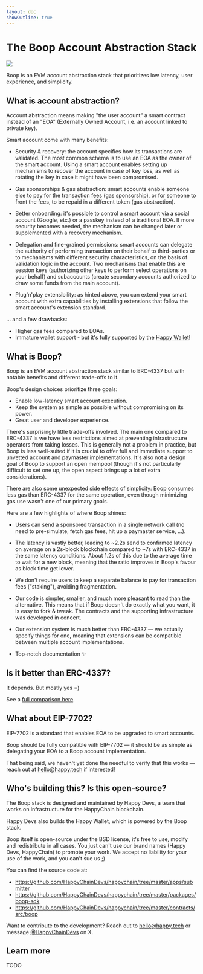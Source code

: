 ```yaml
---
layout: doc
showOutline: true
---
```


# The Boop Account Abstraction Stack

![](/cat-boop.jpg)

Boop is an EVM account abstraction stack that prioritizes low latency, user experience, and simplicity.

## What is account abstraction?

Account abstraction means making "the user account" a smart contract instead
of an "EOA" (Externally Owned Account, i.e. an account linked to private key).

Smart account come with many benefits:

- Security & recovery: the account specifies how its transactions are validated. The most common schema is
to use an EOA as the owner of the smart account. Using a smart account enables setting up mechanisms to
recover the account in case of key loss, as well as rotating the key in case it might have been compromised.

- Gas sponsorships & gas abstraction: smart accounts enable someone else to pay for the transaction fees
(gas sponsorship), or for someone to front the fees, to be repaid in a different token (gas abstraction).

- Better onboarding: it's possible to control a smart account via a
social account (Google, etc.) or a passkey instead of a traditional EOA. If more security
becomes needed, the mechanism can be changed later or supplemented with a recovery mechanism.

- Delegation and fine-grained permissions: smart accounts can delegate the authority of performing
transaction on their behalf to third-parties or to mechanisms with different security characteristics, on
the basis of validation logic in the account. Two mechanisms that enable this are session
keys (authorizing other keys to perform select operations on your behalf) and subaccounts
(create secondary accounts authorized to draw some funds from the main account).

- Plug'n'play extensibility: as hinted above, you can extend your smart account with extra capabilities by installing
extensions that follow the smart account's extension standard.

... and a few drawbacks:

- Higher gas fees compared to EOAs.
- Immature wallet support - but it's fully supported by the [Happy Wallet](/sdk)!

## What is Boop?

Boop is an EVM account abstraction stack similar to ERC-4337 but with notable benefits and different trade-offs to it.

Boop's design choices prioritize three goals:

- Enable low-latency smart account execution.
- Keep the system as simple as possible without compromising on its power.
- Great user and developer experience.

There's surprisingly little trade-offs involved. The main one compared to ERC-4337 is we have less restrictions aimed at
preventing infrastructure operators from taking losses. This is generally not a problem in practice, but Boop is less
well-suited if it is crucial to offer full and immediate support to unvetted account and paymaster implementations. It's
also not a design goal of Boop to support an open mempool (though it's not particularly difficult to set one up, the
open aspect brings up a lot of extra considerations).

There are also some unexpected side effects of simplicity: Boop consumes less gas than ERC-4337 for the same operation,
even though minimizing gas use wasn't one of our primary goals.

Here are a few highlights of where Boop shines:

- Users can send a sponsored transaction in a single network call (no
  need to pre-simulate, fetch gas fees, hit up a paymaster service, ...).

- The latency is vastly better, leading to ~2.2s send to confirmed latency on average
  on a 2s-block blockchain compared to ~7s with ERC-4337 in the same latency conditions. About 1.2s of this due to
  the average time to wait for a new block, meaning that the ratio improves in Boop's favour as block time get lower.

- We don't require users to keep a separate balance to pay for transaction fees ("staking"), avoiding fragmentation.

- Our code is simpler, smaller, and much more pleasant to read than the alternative.
  This means that if Boop doesn't do exactly what you want, it is easy to fork & tweak.
  The contracts and the supporting infrastructure was developed in concert.

- Our extension system is much better than ERC-4337 — we actually specify things for one, meaning that extensions
  can be compatible between multiple account implementations.

- Top-notch documentation ✨

## Is it better than ERC-4337?

It depends. But mostly yes =)

See a [full comparison here](/boop/vs-4337).

## What about EIP-7702?

EIP-7702 is a standard that enables EOA to be upgraded to smart accounts.

Boop should be fully compatible with EIP-7702 — it should be as
simple as delegating your EOA to a Boop account implementation.

That being said, we haven't yet done the needful to verify
that this works — reach out at hello@happy.tech if interested!

## Who's building this? Is this open-source?

The Boop stack is designed and maintained by Happy Devs, a team
that works on infrastructure for the HappyChain blockchain.

Happy Devs also builds the Happy Wallet, which is powered by the Boop stack.

Boop itself is open-source under the BSD license, it's free to use, modify and redistribute
in all cases. You just can't use our brand names (Happy Devs, HappyChain) to promote
your work. We accept no liability for your use of the work, and you can't sue us ;)

You can find the source code at:
- https://github.com/HappyChainDevs/happychain/tree/master/apps/submitter
- https://github.com/HappyChainDevs/happychain/tree/master/packages/boop-sdk
- https://github.com/HappyChainDevs/happychain/tree/master/contracts/src/boop

Want to contribute to the development? Reach out to hello@happy.tech
or message [@HappyChainDevs](https://x.com/happychaindevs) on X.

## Learn more

TODO